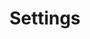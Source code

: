 ---
title: Settings
description: Plugins and configuration settings that can improve the developer experience when working with Tailwind CSS.
---